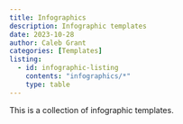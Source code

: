```yaml
---
title: Infographics
description: Infographic templates
date: 2023-10-28
author: Caleb Grant
categories: [Templates]
listing:
  - id: infographic-listing
    contents: "infographics/*"
    type: table
---
```


This is a collection of infographic templates.

::: {#infographic-listing}
:::
